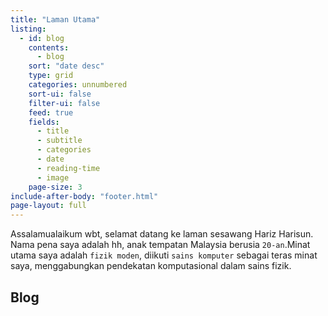 ```yaml
---
title: "Laman Utama"
listing:
  - id: blog 
    contents: 
      - blog
    sort: "date desc"
    type: grid
    categories: unnumbered
    sort-ui: false
    filter-ui: false
    feed: true
    fields:
      - title
      - subtitle
      - categories
      - date
      - reading-time
      - image
    page-size: 3
include-after-body: "footer.html"
page-layout: full
---
```


Assalamualaikum wbt, selamat datang ke laman sesawang Hariz Harisun. Nama pena saya adalah hh, anak tempatan Malaysia berusia ```20-an```.Minat utama saya adalah ```fizik moden```, diikuti ```sains komputer``` sebagai teras minat saya, menggabungkan pendekatan komputasional dalam sains fizik.

## Blog

:::{#blog}
:::


